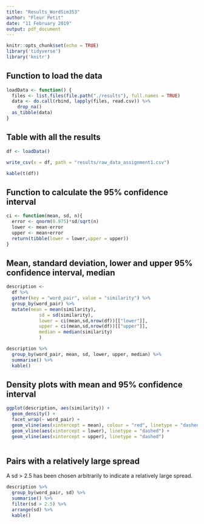 ---
title: "Results_WordSim353"
author: "Fleur Petit"
date: "11 February 2019"
output: pdf_document
---

```{r setup, include=FALSE}
knitr::opts_chunk$set(echo = TRUE)
library('tidyverse')
library('knitr')
```

## Function to load the data

```{r}

loadData <- function() {
  files <- list.files(file.path("./results"), full.names = TRUE)
  data <- do.call(rbind, lapply(files, read.csv)) %>%
    drop_na()
  as_tibble(data)
}
```

## Table with all the results

```{r}
df <- loadData()

write_csv(x = df, path = "results/raw_data_assignment1.csv")

kable(t(df))

```

## Function to calculate the 95% confidence interval

```{r}

ci <- function(mean, sd, n){
  error <- qnorm(0.975)*sd/sqrt(n)
  lower <- mean-error
  upper <- mean+error
  return(tibble(lower = lower,upper = upper))
}
```

## Mean, standard deviation, lower and upper 95% confidence interval, median

```{r}

description <-
  df %>%
  gather(key = "word_pair", value = "similarity") %>%
  group_by(word_pair) %>%
  mutate(mean = mean(similarity),
            sd = sd(similarity),
            lower = ci(mean,sd,nrow(df))[["lower"]],
            upper = ci(mean,sd,nrow(df))[["upper"]],
            median = median(similarity)
            )

description %>% 
  group_by(word_pair, mean, sd, lower, upper, median) %>% 
  summarise() %>% 
  kable()

```

## Density plots with mean and 95% confidence interval

```{r}

ggplot(description, aes(similarity)) +
  geom_density() +
  facet_wrap(~ word_pair) +
  geom_vline(aes(xintercept = mean), colour = "red", linetype = "dashed") +
  geom_vline(aes(xintercept = lower), linetype = "dashed") +
  geom_vline(aes(xintercept = upper), linetype = "dashed")
  

```

## Pairs with a relatively large spread

A sd > 2.5 has been chosen arbitrarily to indicate a relatively large spread.

```{r}

description %>%
  group_by(word_pair, sd) %>%
  summarise() %>%
  filter(sd > 2.5) %>%
  arrange(sd) %>%
  kable()

```